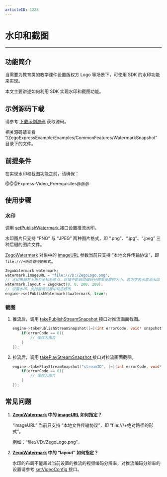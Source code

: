 ```yaml
---
articleID: 1228
---
```

# 水印和截图

- - -

## 功能简介

当需要为教育类的教学课件设置版权方 Logo 等场景下，可使用 SDK 的水印功能来实现。

本文主要讲述如何利用 SDK 实现水印和截图功能。

## 示例源码下载

请参考 [下载示例源码](!DownloadDemo/DownloadDemo) 获取源码。

相关源码请查看 “/ZegoExpressExample/Examples/CommonFeatures/WatermarkSnapshot” 目录下的文件。

## 前提条件

在实现水印和截图功能之前，请确保：

@@@Express-Video_Prerequisites@@@

## 使用步骤


### 水印


调用 [setPublishWatermark ](@setPublishWatermark) 接口设置推流水印。

<div class = 'mk-warning'>

水印图片只支持 “PNG” 与 “JPEG” 两种图片格式，即 “.png”、“.jpg”、“.jpeg” 三种后缀的图片文件。
</div>

[ZegoWatermark](@-ZegoWatermark) 对象中的 [imageURL](@imageURL) 参数当前只支持 “本地文件传输协议”，即 `file:///+绝对路径的形式`。

```C++
ZegoWatermark watermark;
watermark.imageURL = "file:///D:/ZegoLogo.png";
// 水印布局左上角为坐标系原点，区域不能超过编码分辨率设置的大小。若为空表示取消水印
watermark.layout = ZegoRect(0, 0, 200, 200);
// 设置水印，支持推流过程中动态修改
engine->setPublishWatermark(&watermark, true);
```

### 截图

1. 推流后，调用 [takePublishStreamSnapshot ](@takePublishStreamSnapshot) 接口对推流画面截图。

    ```C++
    engine->takePublishStreamSnapshot([=](int errorCode, void* snapshot){
        if(errorCode == 0){
            // 保存为图片
        }
    });
    ```

2. 拉流后，调用 [takePlayStreamSnapshot ](@takePlayStreamSnapshot) 接口对拉流画面截图。

    ```C++
    engine->takePlayStreamSnapshot("streamID", [=](int errorCode, void* snapshot){
        if(errorCode == 0){
            // 保存为图片
        }
    });
    ```

## 常见问题

1. **[ZegoWatermark](@-ZegoWatermark) 中的 [imageURL](@imageURL) 如何指定？**

    “imageURL” 当前只支持 “本地文件传输协议”，即 “file:///+绝对路径的形式”。

    例如：“file:///D:/ZegoLogo.png”。

2. **[ZegoWatermark](@-ZegoWatermark) 中的 “layout” 如何指定？**

    水印的布局不能超过当前设置的推流的视频编码分辨率，对推流编码分辨率的设置请参考 [setVideoConfig ](@setVideoConfig) 接口。

